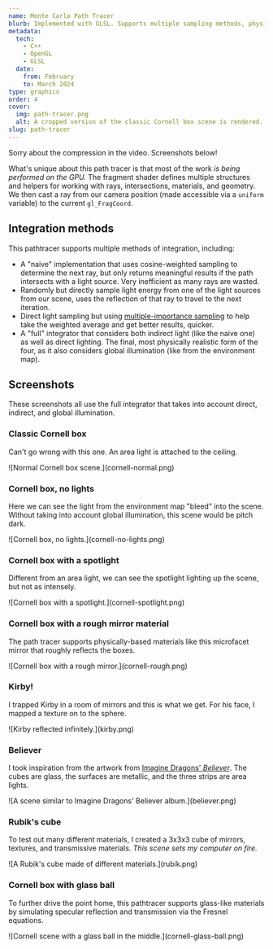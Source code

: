 ```yaml
---
name: Monte Carlo Path Tracer
blurb: Implemented with GLSL. Supports multiple sampling methods, physically based materials including microfacets, and realistic light sources.
metadata:
  tech:
    - C++
    - OpenGL
    - GLSL
  date:
    from: February
    to: March 2024
type: graphics
order: 4
cover:
  img: path-tracer.png
  alt: A cropped version of the classic Cornell box scene is rendered.
slug: path-tracer
---
```


Sorry about the compression in the video. Screenshots below!

What's unique about this path tracer is that most of the work _is being performed on the GPU._ The fragment shader defines multiple structures and helpers for working with rays, intersections, materials, and geometry. We then cast a ray from our camera position (made accessible via a `uniform` variable) to the current `gl_FragCoord`.

## Integration methods

This pathtracer supports multiple methods of integration, including:

- A "naive" implementation that uses cosine-weighted sampling to determine the next ray, but only returns meaningful results if the path intersects with a light source. Very inefficient as many rays are wasted.
- Randomly but directly sample light energy from one of the light sources from our scene, uses the reflection of that ray to travel to the next iteration.
- Direct light sampling but using [multiple-importance sampling](https://www.pbr-book.org/3ed-2018/Monte_Carlo_Integration/Importance_Sampling) to help take the weighted average and get better results, quicker.
- A "full" integrator that considers both indirect light (like the naive one) as well as direct lighting. The final, most physically realistic form of the four, as it also considers global illumination (like from the environment map).

## Screenshots

These screenshots all use the full integrator that takes into account direct, indirect, and global illumination.

### Classic Cornell box

Can't go wrong with this one. An area light is attached to the ceiling.

<div class="bleed-wide">![Normal Cornell box scene.](cornell-normal.png)</div>

### Cornell box, no lights

Here we can see the light from the environment map "bleed" into the scene. Without taking into account global illumination, this scene would be pitch dark.

<div class="bleed-wide">![Cornell box, no lights.](cornell-no-lights.png)</div>

### Cornell box with a spotlight

Different from an area light, we can see the spotlight lighting up the scene, but not as intensely.

<div class="bleed-wide">![Cornell box with a spotlight.](cornell-spotlight.png)</div>

### Cornell box with a rough mirror material

The path tracer supports physically-based materials like this microfacet mirror that roughly reflects the boxes.

<div class="bleed-wide">![Cornell box with a rough mirror.](cornell-rough.png)</div>

### Kirby!

I trapped Kirby in a room of mirrors and this is what we get. For his face, I mapped a texture on to the sphere.

<div class="bleed-wide">![Kirby reflected infinitely.](kirby.png)</div>

### Believer

I took inspiration from the artwork from [Imagine Dragons' _Believer_](https://duckduckgo.com/?q=imagine+dragons+believer+art&iax=images&ia=images). The cubes are glass, the surfaces are metallic, and the three strips are area lights.

<div class="bleed-wide">![A scene similar to Imagine Dragons' Believer album.](believer.png)</div>

### Rubik's cube

To test out many different materials, I created a 3x3x3 cube of mirrors, textures, and transmissive materials. _This scene sets my computer on fire._

<div class="bleed-wide">![A Rubik's cube made of different materials.](rubik.png)</div>

### Cornell box with glass ball

To further drive the point home, this pathtracer supports glass-like materials by simulating specular reflection and transmission via the Fresnel equations.

<div class="bleed-wide">
  ![Cornell scene with a glass ball in the middle.](cornell-glass-ball.png)
</div>
